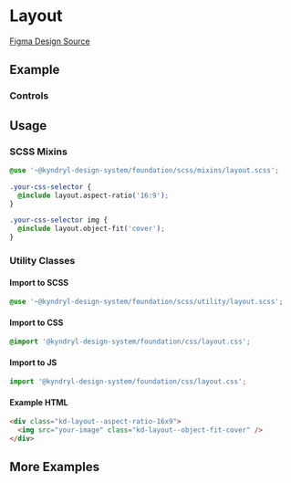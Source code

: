 
<Meta of={LayoutStories} />

# Layout

[Figma Design Source](https://www.figma.com/file/tTu138pz3jLk0mykJSg3t4/KDS---Foundation-v1.0.0?node-id=152%3A1500&mode=dev)

## Example

<Canvas>
  <Story of={LayoutStories.AspectRatio} />
</Canvas>

### Controls

<Controls of={LayoutStories.AspectRatio} />

## Usage

### SCSS Mixins

```css
@use '~@kyndryl-design-system/foundation/scss/mixins/layout.scss';

.your-css-selector {
  @include layout.aspect-ratio('16:9');
}

.your-css-selector img {
  @include layout.object-fit('cover');
}
```

### Utility Classes

#### Import to SCSS

```css
@use '~@kyndryl-design-system/foundation/scss/utility/layout.scss';
```

#### Import to CSS

```css
@import '@kyndryl-design-system/foundation/css/layout.css';
```

#### Import to JS

```js
import '@kyndryl-design-system/foundation/css/layout.css';
```

#### Example HTML

```html
<div class="kd-layout--aspect-ratio-16x9">
  <img src="your-image" class="kd-layout--object-fit-cover" />
</div>
```

## More Examples

<Stories />
